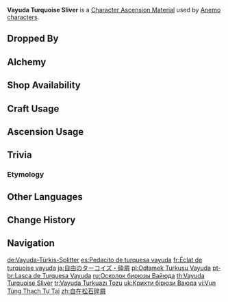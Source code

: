 {{Item Infobox
|title        = Va&shy;yu&shy;da Tur&shy;quoise Sli&shy;ver
|id           = 104151
|image        = Item Vayuda Turquoise Sliver.png
|type         = Character Ascension Materials
|invCategory  = Character Development Items
|group        = Vayuda Turquoise
|group2       = Ascension Gems
|quality      = 2
|description  = Character Ascension Material.
|source1      = Dropped by [[Normal Bosses]] and [[Weekly Bosses]]
|source2      = [[Alchemy]]
|source3      = {{Sold By|Vayuda Turquoise Sliver}}
|source4      = [[Commission]] Bonus Rewards
|source5      = [[Parametric Transformer]]
}}
'''Vayuda Turquoise Sliver''' is a [[Character Ascension Material]] used by [[Anemo]] [[characters]].

==Dropped By==
{{Dropped By}}

==Alchemy==
{{Recipe
|type = Converting
|Agnidus Agate Sliver = 1
|Dust of Azoth = 1
|sort = Agnidus Agate Sliver;Dust of Azoth
}}
{{Recipe
|type = Converting
|Varunada Lazurite Sliver = 1
|Dust of Azoth = 1
|sort = Varunada Lazurite Sliver;Dust of Azoth
}}
{{Recipe
|type = Converting
|Nagadus Emerald Sliver = 1
|Dust of Azoth = 1
|sort = Nagadus Emerald Sliver;Dust of Azoth
}}
{{Recipe
|type = Converting
|Vajrada Amethyst Sliver = 1
|Dust of Azoth = 1
|sort = Vajrada Amethyst Sliver;Dust of Azoth
}}
{{Recipe
|type = Converting
|Shivada Jade Sliver = 1
|Dust of Azoth = 1
|sort = Shivada Jade Sliver;Dust of Azoth
}}
{{Recipe
|type = Converting
|Prithiva Topaz Sliver = 1
|Dust of Azoth = 1
|sort = Prithiva Topaz Sliver;Dust of Azoth
}}

==Shop Availability==
{{Shop Availability|currency=[[Sigil]]}}

==Craft Usage==
{{Craft Usage}}

==Ascension Usage==
{{Ascension Usage}}

==Trivia==
===Etymology===
{{Transclude|Vayuda Turquoise|Etymology}}

==Other Languages==
{{Other Languages
|en      = Vayuda Turquoise Sliver
|zhs     = 自在松石碎屑
|zhs_rm  = Zìzài Sōngshí Suìxiè
|zht     = 自在松石碎屑
|zht_rm  = Zìzài Sōngshí Suìxiè
|zh_tl   = {{w|Clastic}} of Turquoise of Freedom
|ja      = 自由のターコイズ・砕屑
|ja_rm   = Jiyuu no Taakoizu - Saisetsu
|ja_tl   = Turquoise of Freedom - {{w|Clastic}}
|ko      = 자유로운 터키석 가루
|ko_rm   = 
|ko_tl   = Free Turquoise Dust
|es      = Pedacito de turquesa vayuda
|es_tl   = Vayuda Turquoise Nibble
|fr      = Éclat de turquoise vayuda
|fr_tl   = Vayuda Turquoise Sliver
|ru      = Осколок бирюзы Вайюда
|ru_tl   = Sliver of Vayuda Turquoise
|th      = Vayuda Turquoise Sliver
|vi      = Vụn {{tt|Tùng Thạch|松石}} {{tt|Tự Tại|自在}}
|vi_tl   = Shard of Turquoise of Freedom{{Sino|vi|zh|part=1}}
|de      = Vayuda-Türkis-Splitter
|de_tl   = Vayuda Turquoise Sliver
|id      = Vayuda Turquoise Sliver
|pt      = Lasca de Turquesa Vayuda
|pt_tl   = Vayuda Turquoise Sliver
|tr      = Vayuda Turkuazı Tozu
|tr_tl   = Vayuda Turquoise Dust
|it      = Scheggia di turchese Vayuda
|it_tl   = 
}}

==Change History==
{{Change History|1.0}}

==Navigation==
{{Development Item Navbox|Character Ascension Materials}}

[[de:Vayuda-Türkis-Splitter]]
[[es:Pedacito de turquesa vayuda]]
[[fr:Éclat de turquoise vayuda]]
[[ja:自由のターコイズ・砕屑]]
[[pl:Odłamek Turkusu Vayuda]]
[[pt-br:Lasca de Turquesa Vayuda]]
[[ru:Осколок бирюзы Вайюда]]
[[th:Vayuda Turquoise Sliver]]
[[tr:Vayuda Turkuazı Tozu]]
[[uk:Крихти бірюзи Ваюда]]
[[vi:Vụn Tùng Thạch Tự Tại]]
[[zh:自在松石碎屑]]